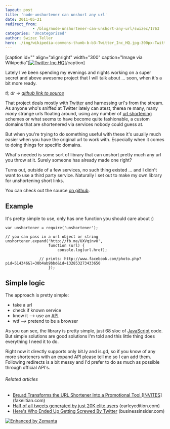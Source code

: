 ```yaml
---
layout: post
title: 'node-unshortener can unshort any url'
date: 2011-05-21
redirect_from: 
            - /blog/node-unshortener-can-unshort-any-url/swizec/1763
categories: 'Uncategorized'
author: Swizec Teller
hero: ./img/wikipedia-commons-thumb-b-b3-Twitter_Inc_HQ.jpg-300px-Twitter_Inc_HQ.jpg
---
```

\[caption id="" align="alignright" width="300" caption="Image via Wikipedia"][![Twitter Inc HQ](./img/wikipedia-commons-thumb-b-b3-Twitter_Inc_HQ.jpg-300px-Twitter_Inc_HQ.jpg "Twitter Inc HQ")](http://commons.wikipedia.org/wiki/File:Twitter_Inc_HQ.jpg)\[/caption]



Lately I've been spending my evenings and nights working on a super secret and above awesome project that I will talk about ... soon, when it's a bit more ready.



_tl; dr -> [github link to source](https://github.com/Swizec/node-unshortener)_



That project deals mostly with [Twitter](http://twitter.com "Twitter") and harnessing url's from the stream. As anyone who's sniffed at Twitter lately can atest, therea re many, many _many_ strange urls floating around, using any number of [url shortening](http://en.wikipedia.org/wiki/URL_shortening "URL shortening") schemes or what seems to have become quite fashionable, a custom domains that are shortenered via services nobody could guess at.



But when you're trying to do something useful with these it's usually much easier when you have the original url to work with. Especially when it comes to doing things for specific domains.



What's needed is some sort of library that can unshort pretty much any url you throw at it. Surely someone has already made one right?



Turns out, outside of a few services, no such thing existed ... and I didn't want to use a third party service. Naturally I set out to make my own library for unshortening short links.



You can check out the source [on github](https://github.com/Swizec/node-unshortener).



## Example



It's pretty simple to use, only has one function you should care about :)



```
var unshortener = require('unshortener');

// you can pass in a url object or string
unshortener.expand('http://fb.me/UXVqinvO',
                   function (url) {
                       console.log(url.href);

		       // prints: http://www.facebook.com/photo.php?pid=514346&l=30b4ab9bbd&id=132853273433650
                   });
```



## Simple logic



The approach is pretty simple:

- take a url
- check if known service
- know it --> use an [API](http://en.wikipedia.org/wiki/Application_programming_interface "Application programming interface")
- wtf --> pretend to be a browser

As you can see, the library is pretty simple, just 68 sloc of [JavaScript](http://en.wikipedia.org/wiki/JavaScript "JavaScript") code. But simple solutions are good solutions I'm told and this little thing does everything I need it to do.



Right now it directly supports only bit.ly and is.gd, so if you know of any more shorteners with an expand API please tell me so I can add them. Following redirects is a bit messy and I'd prefer to do as much as possible through official API's.

###### Related articles

- [Bre.ad Transforms the URL Shortener Into a Promotional Tool \[INVITES\]](http://fakeiitian.com/social-media-news/bre-ad-transforms-the-url-shortener-into-a-promotional-tool-invites/) (fakeiitian.com)
- [Half of all tweets generated by just 20K elite users](http://earleyedition.com/2011/04/07/half-of-all-tweets-generated-by-just-20k-elite-users/) (earleyedition.com)
- [Here's Who Ended Up Getting Screwed By Twitter](http://www.businessinsider.com/a-year-later-heres-who-ended-up-getting-screwed-by-twitter-2011-5) (businessinsider.com)

[![Enhanced by Zemanta](http://img.zemanta.com/zemified_e.png?x-id=40f7cd74-cf88-4a4f-81e2-f510c2ef13b2)](http://www.zemanta.com/ "Enhanced by Zemanta")